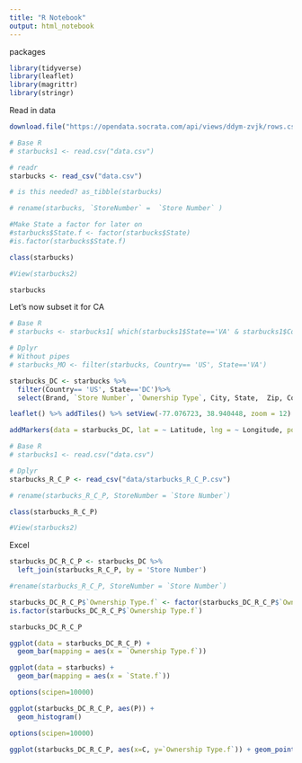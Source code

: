 ```yaml
---
title: "R Notebook"
output: html_notebook
---
```


packages
```r
library(tidyverse)
library(leaflet) 
library(magrittr)
library(stringr)
```

Read in data
```r
download.file("https://opendata.socrata.com/api/views/ddym-zvjk/rows.csv?accessType=DOWNLOAD",destfile="data.csv",method="libcurl")

# Base R
# starbucks1 <- read.csv("data.csv")

# readr
starbucks <- read_csv("data.csv")

# is this needed? as_tibble(starbucks)

# rename(starbucks, `StoreNumber` =  `Store Number` )

#Make State a factor for later on
#starbucks$State.f <- factor(starbucks$State)
#is.factor(starbucks$State.f)

class(starbucks)

#View(starbucks2)

starbucks


```

Let's now subset it for CA
```r

# Base R
# starbucks <- starbucks1[ which(starbucks1$State=='VA' & starbucks1$Country== 'US'), ]

# Dplyr
# Without pipes
# starbucks_MO <- filter(starbucks, Country== 'US', State=='VA')

starbucks_DC <- starbucks %>%
  filter(Country== 'US', State=='DC')%>% 
  select(Brand, `Store Number`, `Ownership Type`, City,	State,	Zip, Country, Coordinates,	Latitude,	Longitude, Name)

```

```r

leaflet() %>% addTiles() %>% setView(-77.076723, 38.940448, zoom = 12) %>% 

addMarkers(data = starbucks_DC, lat = ~ Latitude, lng = ~ Longitude, popup = starbucks_DC$Name)

```

```r
# Base R
# starbucks1 <- read.csv("data.csv")

# Dplyr
starbucks_R_C_P <- read_csv("data/starbucks_R_C_P.csv")

# rename(starbucks_R_C_P, StoreNumber = `Store Number`)

class(starbucks_R_C_P)

#View(starbucks2)

```
Excel
```r
starbucks_DC_R_C_P <- starbucks_DC %>%
  left_join(starbucks_R_C_P, by = 'Store Number')

#rename(starbucks_R_C_P, StoreNumber = `Store Number`)

starbucks_DC_R_C_P$`Ownership Type.f` <- factor(starbucks_DC_R_C_P$`Ownership Type`)
is.factor(starbucks_DC_R_C_P$`Ownership Type.f`)

starbucks_DC_R_C_P

```



```r
ggplot(data = starbucks_DC_R_C_P) +
  geom_bar(mapping = aes(x = `Ownership Type.f`))
```

```r

ggplot(data = starbucks) +
  geom_bar(mapping = aes(x = `State.f`))
```

```r

options(scipen=10000)

ggplot(starbucks_DC_R_C_P, aes(P)) + 
  geom_histogram()

```

```r

options(scipen=10000)

ggplot(starbucks_DC_R_C_P, aes(x=C, y=`Ownership Type.f`)) + geom_point()

```

